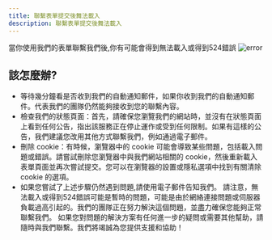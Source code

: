 ```yaml
---
title: 聯繫表單提交後舞法載入
description: 聯繫表單提交後舞法載入
---
```

當你使用我們的表單聯繫我們後,你有可能會得到無法載入或得到524錯誤
![error](/error.jpg)
## 該怎麼辦?
- 等待幾分鐘看是否收到我們的自動通知郵件，如果你收到我們的自動通知郵件。代表我們的團隊仍然能夠接收到您的聯繫內容。
- 檢查我們的狀態頁面：首先，請確保您瀏覽我們的網站時，並沒有在狀態頁面上看到任何公告，指出該服務正在停止運作或受到任何限制。如果有這樣的公告，我們建議您改用其他方式聯繫我們，例如通過電子郵件。
- 刪除 cookie：有時候，瀏覽器中的 cookie 可能會導致某些問題，包括載入問題或錯誤。請嘗試刪除您瀏覽器中與我們網站相關的 cookie，然後重新載入表單頁面並再次嘗試提交。您可以在瀏覽器的設置或隱私選項中找到有關清除 cookie 的選項。
- 如果您嘗試了上述步驟仍然遇到問題,請使用電子郵件告知我們。
請注意，無法載入或得到524錯誤可能是暫時的問題，可能是由於網絡連接問題或伺服器負載過高引起的。我們的團隊正在努力解決這個問題，並盡力確保您能夠正常聯繫我們。
如果您對問題的解決方案有任何進一步的疑問或需要其他幫助，請隨時與我們聯繫。我們將竭誠為您提供支援和協助！
